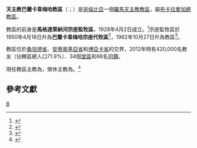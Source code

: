 {{Multiple issues|
{{Primarysources|time=2020-05-29T14:07:28+00:00}}
{{Refimprove|time=2020-05-29T14:07:28+00:00}}
}}
{{Infobox Roman Catholic diocese
|Roman Catholic Diocese of = 天主教巴蘭卡韋梅哈教區
|Latin name of diocese = Dioecesis Barrancabermeiensis
|border = catholic
|coat_of_arms=[[File:Escudo_de_la_Diócesis_de_Barrancabermeja.svg|175px]]
|coat_of_arms_caption =教區牧徽
|location = [[哥倫比亞|哥倫比亞]]
|territory = 桑坦德省、安蒂奧基亞省和博亞卡省的交界
|population =161,133
|rite = [[羅馬禮|羅馬禮]]
|patron =
|province =[[天主教布卡拉曼加總教區|布卡拉曼加]]
|established =1928年4月2日（馬格達萊納河宗座監牧區）<br />1950年4月18日（巴蘭卡韋梅哈宗座代牧區）<br />1962年10月27日（巴蘭卡韋梅哈教區）
|cathedral =聖母無原罪主教座堂
|co-cathedral =
|leadership = 主教
|website =
|pope = {{incumbent pope}}
|ordinary = {{link-de|歐維迪奧·希拉爾多-貝拉斯克斯|Ovidio Giraldo Velásquez}}
|coadjutor bishop =
|auxiliary = 
|emeritus =  {{link-es|加彌祿·威田南·卡斯得隆-皮薩諾|Camilo Fernando Castrellón Pizano}}
|map = [[File:Mapa_Diocesis_de_Barrancabermeja.svg|250px]]
|map_caption = 教區管轄圖
}}

'''天主教巴蘭卡韋梅哈教區'''（{{lang-la|Dioecesis Barrancabermeiensis}}；{{lang-es|Diócesis de Barrancabermeja}}）是[[哥倫比亞|哥倫比亞]]一個[[羅馬天主教|羅馬天主教]][[教區|教區]]，屬[[天主教布卡拉曼加總教區|布卡拉曼加總教區]]。

教區的前身是'''馬格達萊納河宗座監牧區'''，1928年4月2日成立。<ref>{{cite book |title=ACTA APOSTOLICAE SEDIS |volume=XXI |year=1929 |publisher=Typis Polyglottis Vaticanis |pages=141-143 |url=https://www.vatican.va/archive/aas/documents/AAS-21-1929-ocr.pdf |accessdate=2020-05-29 |archiveurl=https://web.archive.org/web/20200529134022/https://www.vatican.va/archive/aas/documents/AAS-21-1929-ocr.pdf |archivedate=2020-05-29 |language=la |dead-url=no }}</ref>宗座監牧區於1950年4月18日升為'''巴蘭卡韋梅哈宗座代牧區'''<ref>{{cite book |title=ACTA APOSTOLICAE SEDIS |series=II |volume=XVII |year=1950 |publisher=Typis Polyglottis Vaticanis |pages=586-587 |url=https://www.vatican.va/archive/aas/documents/AAS-42-1950-ocr.pdf |accessdate=2020-05-23 |archiveurl=https://web.archive.org/web/20200523203849/https://www.vatican.va/archive/aas/documents/AAS-42-1950-ocr.pdf |archivedate=2020-05-23 |language=la |dead-url=no }}</ref>，1962年10月27日升為教區<ref>{{cite book |title=ACTA APOSTOLICAE SEDIS |series=III |volume=V |year=1963 |publisher=Typis Polyglottis Vaticanis |pages=928-931 |url=https://www.vatican.va/archive/aas/documents/AAS-55-1963-ocr.pdf |accessdate=2020-04-22 |archiveurl=https://web.archive.org/web/20200422123821/https://www.vatican.va/archive/aas/documents/AAS-55-1963-ocr.pdf |archivedate=2020-04-22 |language=la |dead-url=no }}</ref>。

教區位於[[桑坦德省|桑坦德省]]、[[安蒂奧基亞省|安蒂奧基亞省]]和[[博亞卡省|博亞卡省]]的交界，2012年時有420,000名教友（佔轄區總人口71.9%）、34個[[堂區|堂區]]和66名[[司鐸|司鐸]]。

現任教區主教為{{link-de|歐維迪奧·希拉爾多-貝拉斯克斯|Ovidio Giraldo Velásquez}}，榮休主教為{{link-es|加彌祿·威田南·卡斯得隆-皮薩諾|Camilo Fernando Castrellón Pizano}}。<ref>{{cite press release |title=Resignations and Appointments, 29.05.2020 |url=https://press.vatican.va/content/salastampa/en/bollettino/pubblico/2020/05/29/200529b.html |publisher=Holy See Press Office |accessdate=2020-05-29 |archiveurl=https://web.archive.org/web/20200529120142/https://press.vatican.va/content/salastampa/en/bollettino/pubblico/2020/05/29/200529b.html |archivedate=2020-05-29 |language=en |date=2020-05-29 |dead-url=no }}</ref>

==參考文獻==
{{reflist}}

{{哥倫比亞天主教教區}}
[[Category:哥倫比亞天主教教區|B]]